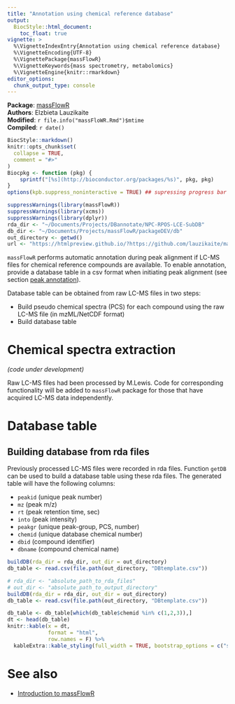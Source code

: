 ```yaml
---
title: "Annotation using chemical reference database"
output:
  BiocStyle::html_document:
    toc_float: true
vignette: >
  %\VignetteIndexEntry{Annotation using chemical reference database}
  %\VignetteEncoding{UTF-8}
  %\VignettePackage{massFlowR}
  %\VignetteKeywords{mass spectrometry, metabolomics}
  %\VignetteEngine{knitr::rmarkdown}
editor_options: 
  chunk_output_type: console
---
```


**Package**: [massFlowR](https://github.com/lauzikaite/massFlowR)<br />
**Authors**: Elzbieta Lauzikaite<br />
**Modified**: `r file.info("massFloWR.Rmd")$mtime`<br />
**Compiled**: `r date()`

```r
BiocStyle::markdown() 
knitr::opts_chunk$set(
  collapse = TRUE,
  comment = "#>"
)
Biocpkg <- function (pkg) {
    sprintf("[%s](http://bioconductor.org/packages/%s)", pkg, pkg)
}
options(kpb.suppress_noninteractive = TRUE) ## supressing progress bar
```

```r
suppressWarnings(library(massFlowR))
suppressWarnings(library(xcms))
suppressWarnings(library(dplyr))
rda_dir <- "~/Documents/Projects/DBannotate/NPC-RPOS-LCE-SubDB"
db_dir <- "~/Documents/Projects/massFlowR/packageDEV/db"
out_directory <- getwd()
url <- "https://htmlpreview.github.io/?https://github.com/lauzikaite/massFlowR/blob/master/doc/massFlowR.html"
```


`massFlowR` performs automatic annotation during peak alignment if LC-MS files for chemical reference compounds are available. To enable annotation, provide a database table in a csv format when initiating peak alignment (see section [peak annotation](`r url`)).

Database table can be obtained from raw LC-MS files in two steps:

* Build pseudo chemical spectra (PCS) for each compound using the raw LC-MS file (in mzML/NetCDF format)
* Build database table


# Chemical spectra extraction


*(code under development)*

Raw LC-MS files had been processed by M.Lewis. Code for corresponding functionality will be added to `massFlowR` package for those that have acquired LC-MS data independently. 


# Database table


## Building database from rda files


Previously processed LC-MS files were recorded in rda files. Function `getDB` can be used to build a database table using these rda files. The generated table will have the following columns:

* `peakid` (unique peak number)
* `mz` (peak m/z)
* `rt` (peak retention time, sec)
* `into` (peak intensity)
* `peakgr` (unique peak-group, PCS, number)
* `chemid` (unique database chemical number)
* `dbid`  (compound identifier)
* `dbname` (compound chemical name)


```r
buildDB(rda_dir = rda_dir, out_dir = out_directory)
db_table <- read.csv(file.path(out_directory, "DBtemplate.csv"))
```

```r
# rda_dir <- "absolute_path_to_rda_files"
# out_dir <- "absolute_path_to_output_directory"
buildDB(rda_dir = rda_dir, out_dir = out_directory)
db_table <- read.csv(file.path(out_directory, "DBtemplate.csv"))
```

```r
db_table <- db_table[which(db_table$chemid %in% c(1,2,3)),]
dt <- head(db_table)
knitr::kable(x = dt,
             format = "html",
             row.names = F) %>% 
  kableExtra::kable_styling(full_width = TRUE, bootstrap_options = c("striped"), position = "left")
```


# See also


* [Introduction to massFlowR](`r url`)
